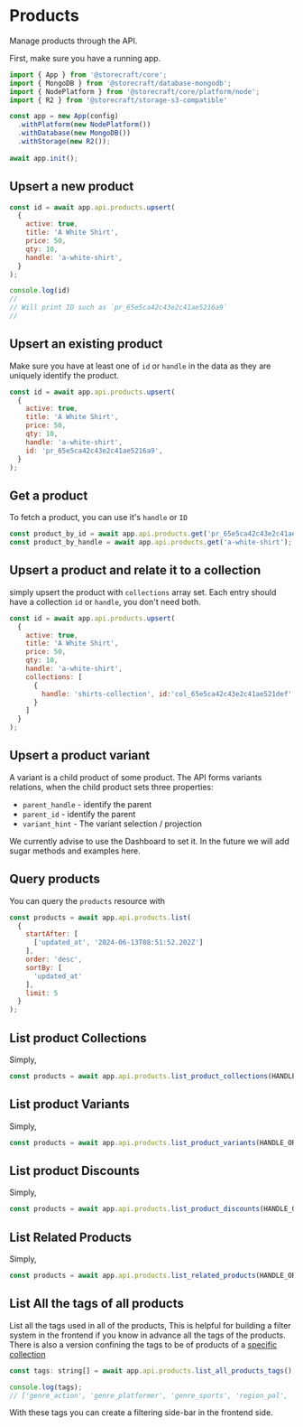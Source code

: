 # Products

Manage products through the API.

First, make sure you have a running app.

```js
import { App } from '@storecraft/core';
import { MongoDB } from '@storecraft/database-mongodb';
import { NodePlatform } from '@storecraft/core/platform/node';
import { R2 } from '@storecraft/storage-s3-compatible'

const app = new App(config)
  .withPlatform(new NodePlatform())
  .withDatabase(new MongoDB())
  .withStorage(new R2());
  
await app.init();

```

## Upsert a new product

```js
const id = await app.api.products.upsert(
  {
    active: true, 
    title: 'A White Shirt',
    price: 50,
    qty: 10,
    handle: 'a-white-shirt',
  }
);

console.log(id)
//
// Will print ID such as `pr_65e5ca42c43e2c41ae5216a9`
//

```

## Upsert an existing product

Make sure you have at least one of `id` or `handle` in the data as they
are uniquely identify the product.

```js
const id = await app.api.products.upsert(
  {
    active: true, 
    title: 'A White Shirt',
    price: 50,
    qty: 10,
    handle: 'a-white-shirt', 
    id: 'pr_65e5ca42c43e2c41ae5216a9',
  }
);

```

## Get a product

To fetch a product, you can use it's `handle` or `ID`

```js
const product_by_id = await app.api.products.get('pr_65e5ca42c43e2c41ae5216a9');
const product_by_handle = await app.api.products.get('a-white-shirt');
```

## Upsert a product and relate it to a collection

simply upsert the product with `collections` array set.
Each entry should have a collection `id` or `handle`, you don't
need both.

```js
const id = await app.api.products.upsert(
  {
    active: true, 
    title: 'A White Shirt',
    price: 50,
    qty: 10,
    handle: 'a-white-shirt',
    collections: [
      {
        handle: 'shirts-collection', id:'col_65e5ca42c43e2c41ae521def'
      }
    ]
  }
);

```

## Upsert a product variant

A variant is a child product of some product. The API forms
variants relations, when the child product sets three properties:
- `parent_handle` - identify the parent
- `parent_id` - identify the parent
- `variant_hint` - The variant selection / projection

We currently advise to use the Dashboard to set it.
In the future we will add sugar methods and examples here.


## Query products

You can query the `products` resource with

```js
const products = await app.api.products.list(
  {
    startAfter: [
      ['updated_at', '2024-06-13T08:51:52.202Z']
    ],
    order: 'desc',
    sortBy: [
      'updated_at'
    ],
    limit: 5
  }
);

```


## List product Collections

Simply,

```js
const products = await app.api.products.list_product_collections(HANDLE_OR_ID)
```

## List product Variants

Simply,

```js
const products = await app.api.products.list_product_variants(HANDLE_OR_ID)
```

## List product Discounts

Simply,

```js
const products = await app.api.products.list_product_discounts(HANDLE_OR_ID)
```

## List Related Products

Simply,

```js
const products = await app.api.products.list_related_products(HANDLE_OR_ID)
```

## List All the tags of all products


List all the tags used in all of the products, This is helpful for building 
a filter system in the frontend if you know in advance all the tags of the products.
There is also a version confining the tags to be of products of a [specific collection](backend/resources/collections#list-all-the-tags-of-products-in-collection)

```js
const tags: string[] = await app.api.products.list_all_products_tags();

console.log(tags);
// ['genre_action', 'genre_platformer', 'genre_sports', 'region_pal', 'region_ntsc']

```

With these tags you can create a filtering side-bar in the frontend side.
